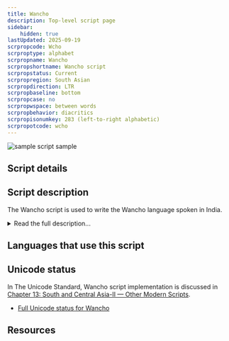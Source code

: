 ```yaml
---
title: Wancho
description: Top-level script page
sidebar:
    hidden: true
lastUpdated: 2025-09-19
scrpropcode: Wcho
scrproptype: alphabet
scrpropname: Wancho
scrpropshortname: Wancho script
scrpropstatus: Current
scrpropregion: South Asian
scrpropdirection: LTR
scrpropbaseline: bottom
scrpropcase: no
scrpropwspace: between words
scrpropbehavior: diacritics
scrpropisonumkey: 283 (left-to-right alphabetic)
scrpropotcode: wcho
---
```



![sample script sample](../images/wcho-sample.png "The word 'Wancho' in Wancho script")

## Script details

<ScriptDetails />

## Script description

The Wancho script is used to write the Wancho language spoken in India.

<details>
<summary>Read the full description...</summary>It is a simple alphabetic script comprised of letters which represent both consonants and vowels. There are no conjunct characters. Diacritical marks are used on vowel letters to indicate tone. The Wancho script has its own set of digits. Punctuation marks such as comma, full stop and question mark, are commonly used. 

The Wancho script was developed between 2001 and 2012 by Mr Banwang Losu. A font has been created for it and one book has been published using the script.
</details>

## Languages that use this script

<WsList script='Wcho' wsMax='5' />

## Unicode status

In The Unicode Standard, Wancho script implementation is discussed in [Chapter 13: South and Central Asia-II — Other Modern Scripts](https://www.unicode.org/versions/latest/core-spec/chapter-13/#G46061).

- [Full Unicode status for Wancho](/scrlang/unicode/wcho-unicode)



## Resources

<ScriptResources detailSummary='seemore' />

